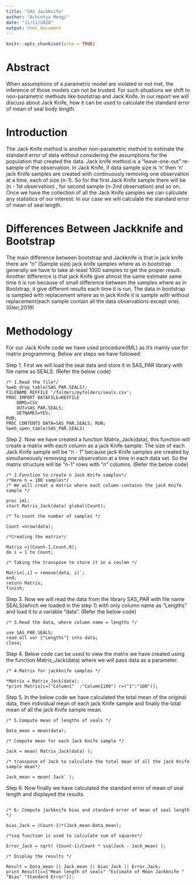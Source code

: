 ```yaml
---
title: "SAS JackKnife"
author: "Achintya Mengi"
date: "11/11/2020"
output: html_document
---
```


```r
knitr::opts_chunk$set(echo = TRUE)
```

# Abstract 

When assumptions of a parametric model are violated or not met, the inference of those models can not be trusted. For such situations we shift to non-parametric methods like bootstrap and Jack Knife. In our report we will discuss about Jack Knife, how it can be used to calculate the standard error of mean of seal body length. 


# Introduction

The Jack Knife method is another non-parametric method to estimate the standard error of data without considering the assumptions for the population that created the data. Jack knife method is a "leave-one-out" re-sample of the observation. In Jack Knife, if data sample size is 'n' then 'n' jack Knife samples are created with continuously removing one observation at a time, each of size (n-1). So for the first Jack Knife sample there will be (n - 1st observation) , for second sample (n-2nd observation) and so on. Once we have the collection of all the Jack Knife samples we can calculate any statistics of our interest.
In our case we will calculate the standard error of mean of seal length. 


# Differences Between Jackknife and Bootstrap

The main difference between bootstrap and Jackknife is that in jack knife there are "n" (Sample size) jack knife samples where as in bootstrap generally we have to take at-least 1000 samples to get the proper result. Another difference is that jack Knife give almost the same estimate same time it is run because of small difference between the samples where as in Bootstrap, it give different results each time it is run. The data in bootstrap is sampled with replacement where as in jack Knife it is sample with without replacement(each sample contain all the data observations except one).(Glen,2019)


# Methodology 

For our Jack Knife code we have used procedure(IML) as it's mainly use for matrix programming. Below are steps we have followed:

Step 1. First we will load the seal data and store it in SAS_PAR library with file name as SEALS.
(Refer the below code)

```
/* 1.Read the file*/
%web_drop_table(SAS_PAR.SEALS);
FILENAME REFFILE '/folders/myfolders/seals.csv';
PROC IMPORT DATAFILE=REFFILE
	DBMS=CSV
	OUT=SAS_PAR.SEALS;
	GETNAMES=YES;
RUN;
PROC CONTENTS DATA=SAS_PAR.SEALS; RUN;
%web_open_table(SAS_PAR.SEALS)
```

Step 2. Now we have created a function Matrix_Jack(data), this function will create a matrix with each column as a jack Knife sample. The size of each Jack Knife sample will be "n - 1 " because jack Knife samples are created by simultaneously removing one observation at a time in each data set. So the matrix structure will be "n-1" rows with "n" columns. (Refer the below code)

```
/* 2.Function to create n Jack Knife samples*/
/*Here n = 100 samples*/
/* We will creat a matrix where each column contains the jack Knife sample */

proc iml;
start Matrix_Jack(data) global(Count);

/* To count the number of samples */

Count =nrow(data);

/*Creating the matrix*/

Matrix =j(Count-1,Count,0);
do i = 1 to Count;

/* Taking the transpose to store it in a coulmn */

Matrix[,i] = remove(data, i)`; 
end;
return Matrix;
finish;
```

Step 3. Now we will read the data from the library SAS_PAR with file name SEALS(which we loaded in the step 1) with only column name as "Lengths" and load it 
to a variable "data".
(Refer the below code)

```
/* 3.Read the data, where column name = lengths */

use SAS_PAR.SEALS;  
read all var {"Lengths"} into data;  
close;
```
Step 4. Below code can be used to view the matrix we have created using the function Matrix_Jack(data) where we will pass data as a parameter. 

```
/* 4.Matrix for jackknife samples */

*Matrix = Matrix_Jack(data);
*print Matrix[c=("Column1"	:"Column1100") r=("1":"100")];
```

Step 5. In the below code we have calculated the total mean of the original data, then individual mean of each jack Knife sample 
and finally the total mean of all the jack Knife sample mean.

```
/* 5.Compute mean of lengths of seals */

Data_mean = mean(data);

/* Compute mean for each Jack Knife sample */

Jack = mean( Matrix_Jack(data) ); 

/* transpose of Jack to calculate the total mean of all the jack Knife sample mean*/

Jack_mean = mean( Jack` );
```

Step 6. Now finally we have calculated the standard error of mean of seal length and displayed the results. 


```

/* 6: Compute jackknife bias and standard error of mean of seal length */

bias_Jack = (Count-1)*(Jack_mean-Data_mean);

/*ssq function is used to calculate sum of squares*/

Error_Jack = sqrt( (Count-1)/Count * ssq(Jack - Jack_mean) );

/* Display the results */

Result = Data_mean || Jack_mean || bias_Jack || Error_Jack;
print Result[c={"Mean length of seals" "Estimate of Mean Jackknife " "Bias" "Standard Error"}];
```


